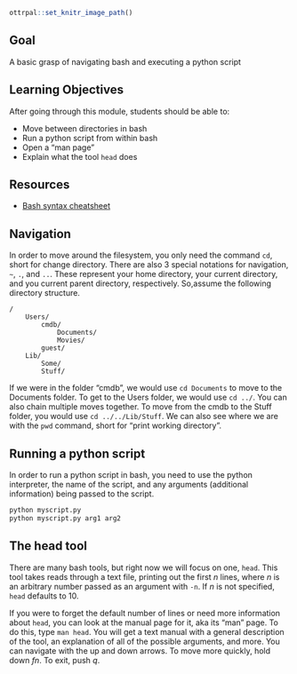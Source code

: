 ```r
ottrpal::set_knitr_image_path()
```

## Goal

A basic grasp of navigating bash and executing a python script

## Learning Objectives

After going through this module, students should be able to:

* Move between directories in bash
* Run a python script from within bash
* Open a "man page"
* Explain what the tool `head` does

## Resources

* [Bash syntax cheatsheet](http://bxlab.github.io/cmdb-bootcamp/cheatsheet/unix.html)

## Navigation

In order to move around the filesystem, you only need the command `cd`, short for change directory. There are also 3 special notations for navigation, `~`, `.`, and `..`. These represent your home directory, your current directory, and you current parent directory, respectively. So,assume the following directory structure.

```
/
	Users/
		cmdb/
			Documents/
			Movies/
		guest/
	Lib/
		Some/
		Stuff/
```

If we were in the folder "cmdb", we would use `cd Documents` to move to the Documents folder. To get to the Users folder, we would use `cd ../`. You can also chain multiple moves together. To move from the cmdb to the Stuff folder, you would use `cd ../../Lib/Stuff`. We can also see where we are with the `pwd` command, short for "print working directory".

## Running a python script

In order to run a python script in bash, you need to use the python interpreter, the name of the script, and any arguments (additional information) being passed to the script.

```bash
python myscript.py
python myscript.py arg1 arg2
```

## The head tool

There are many bash tools, but right now we will focus on one, `head`. This tool takes reads through a text file, printing out the first *n* lines, where *n* is an arbitrary number passed as an argument with `-n`. If *n* is not specified, `head` defaults to 10.

If you were to forget the default number of lines or need more information about `head`, you can look at the manual page for it, aka its "man" page. To do this, type `man head`. You will get a text manual with a general description of the tool, an explanation of all of the possible arguments, and more. You can navigate with the up and down arrows. To move more quickly, hold down *fn*. To exit, push *q*. 
